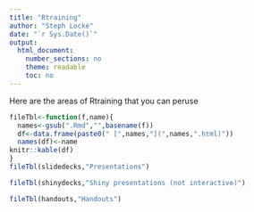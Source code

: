 ```yaml
---
title: "Rtraining"
author: "Steph Locke"
date: "`r Sys.Date()`"
output: 
  html_document: 
    number_sections: no
    theme: readable
    toc: no
---
```


Here are the areas of Rtraining that you can peruse

```r
fileTbl<-function(f,name){
  names<-gsub(".Rmd","",basename(f))
  df<-data.frame(paste0(" [",names,"](",names,".html)"))
  names(df)<-name
knitr::kable(df)
}
fileTbl(slidedecks,"Presentations")
```

```r
fileTbl(shinydecks,"Shiny presentations (not interactive)")
```

```r
fileTbl(handouts,"Handouts")
```